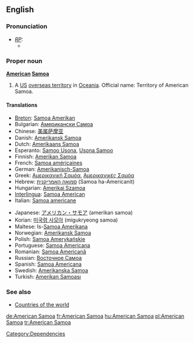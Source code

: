 ==English==

===Pronunciation===
* ''[[RP]]:''
** {{IPA|/əˈmɛrɪkən səˌməʊə/}}

===Proper noun===
'''[[American]] [[Samoa]]'''

# A [[US]] [[overseas territory]] in [[Oceania]]. Official name: Territory of American Samoa.

====Translations====
{{trans-top|US overseas territory in Oceania}}
*[[Breton]]: [[Samoa Amerikan]]
*Bulgarian: [[Американски Самоа]]
*Chinese: [[美属萨摩亚]]
*Danish: [[Amerikansk Samoa]]
*Dutch: [[Amerikaans Samoa]]
*Esperanto: [[Samoo Usona]], [[Usona Samoo]]
*Finnish: [[Amerikan Samoa]]
*French: [[Samoa américaines]]
*German: [[Amerikanisch-Samoa]]
*Greek: [[Αμερικανική Σαμόα]], [[Αμερικανικές Σαμόα]]
*Hebrew: [[סמואה האמריקנית]] (Samoa ha-Americanit)
*Hungarian: [[Amerikai Szamoa]]
*[[Interlingua]]: [[Samoa American]]
*Italian: [[Samoa americane]]
{{trans-mid}}
*Japanese: [[アメリカン・サモア]] (amerikan samoa)
*Korian: [[미국령 사모아]] (migukryeong samoa)
*Maltese: Is-[[Samoa Amerikana]]
*Norwegian: [[Amerikansk Samoa]]
*Polish: [[Samoa Amerykańskie]]
*Portuguese: [[Samoa Americana]]
*Romanian: [[Samoa Americană]] {{f}}
*Russian: [[Восточное Самоа]]
*Spanish: [[Samoa Americana]]
*Swedish: [[Amerikanska Samoa]]
*Turkish: [[Amerikan Samoası]]
{{trans-bottom}}

===See also===
*[[Countries of the world]]

[[Category:Dependencies]]

[[de:American Samoa]]
[[fr:American Samoa]]
[[hu:American Samoa]]
[[pl:American Samoa]]
[[tr:American Samoa]]